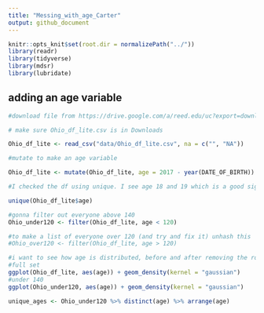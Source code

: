 ```yaml
---
title: "Messing_with_age_Carter"
output: github_document
---
```


```r
knitr::opts_knit$set(root.dir = normalizePath("../"))
library(readr)
library(tidyverse)
library(mdsr)
library(lubridate)
```

## adding an age variable

```r
#download file from https://drive.google.com/a/reed.edu/uc?export=download&confirm=vfYf&id=0B16R3n7VKQteeEh5SmozTXRVb2s

# make sure Ohio_df_lite.csv is in Downloads

Ohio_df_lite <- read_csv("data/Ohio_df_lite.csv", na = c("", "NA"))

#mutate to make an age variable

Ohio_df_lite <- mutate(Ohio_df_lite, age = 2017 - year(DATE_OF_BIRTH))

#I checked the df using unique. I see age 18 and 19 which is a good sign. I see some 137, 135, and 132 year olds which is bad.

unique(Ohio_df_lite$age)

#gonna filter out everyone above 140
Ohio_under120 <- filter(Ohio_df_lite, age < 120)

#to make a list of everyone over 120 (and try and fix it) unhash this
#Ohio_over120 <- filter(Ohio_df_lite, age > 120)
```

```r
#i want to see how age is distributed, before and after removing the roughly 8000 people over the age of 140
#full set
ggplot(Ohio_df_lite, aes(age)) + geom_density(kernel = "gaussian")
#under 140
ggplot(Ohio_under120, aes(age)) + geom_density(kernel = "gaussian")
```

```r
unique_ages <- Ohio_under120 %>% distinct(age) %>% arrange(age)
```

